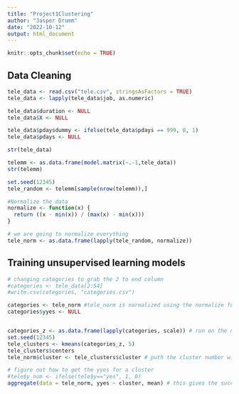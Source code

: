 ```yaml
---
title: "Project1Clustering"
author: "Jasper Drumm"
date: "2022-10-12"
output: html_document
---
```


```r
knitr::opts_chunk$set(echo = TRUE)
```


## Data Cleaning
```r
tele_data <- read.csv("tele.csv", stringsAsFactors = TRUE)
tele_data <- lapply(tele_data$job, as.numeric)

tele_data$duration <- NULL
tele_data$X <- NULL

tele_data$pdaysdummy <- ifelse(tele_data$pdays == 999, 0, 1)
tele_data$pdays <- NULL

str(tele_data)

telemm <- as.data.frame(model.matrix(~.-1,tele_data))
str(telemm)

set.seed(12345)
tele_random <- telemm[sample(nrow(telemm)),]

#Normalize the data
normalize <- function(x) {
  return ((x - min(x)) / (max(x) - min(x)))
}

# we are going to normalize everything 
tele_norm <- as.data.frame(lapply(tele_random, normalize))
```

## Training unsupervised learning models
```r
# changing categories to grab the 2 to end column 
#categories <- tele_data[2:54]
#write.csv(categories, "categories.csv")

categories <- tele_norm #tele_norm is normalized using the normalize function we wrote 
categories$yyes <- NULL


categories_z <- as.data.frame(lapply(categories, scale)) # run on the normalized data so it is all numeric
set.seed(12345)
tele_clusters <- kmeans(categories_z, 5) 
tele_clusters$centers
tele_norm$cluster <- tele_clusters$cluster # puth the cluster number with each tele record - classify what the cluster numbers mean later as a group

# figure out how to get the yyes for a cluster
#tele$y_num <- ifelse(tele$y=="yes", 1, 0)
aggregate(data = tele_norm, yyes ~ cluster, mean) # this gives the success rate at this point
```


